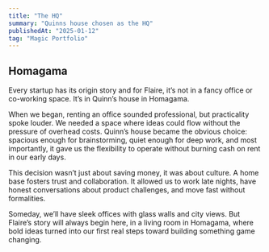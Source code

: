 ```yaml
---
title: "The HQ"
summary: "Quinns house chosen as the HQ"
publishedAt: "2025-01-12"
tag: "Magic Portfolio"
---
```


## Homagama

Every startup has its origin story and for Flaire, it’s not in a fancy office 
or co-working space. It’s in Quinn’s house in Homagama.

When we began, renting an office sounded professional, but practicality spoke 
louder. We needed a space where ideas could flow without the pressure of overhead 
costs. Quinn’s house became the obvious choice: spacious enough for brainstorming, 
quiet enough for deep work, and most importantly, it gave us the flexibility to
operate without burning cash on rent in our early days.

This decision wasn’t just about saving money, it was about culture. A home base 
fosters trust and collaboration. It allowed us to work late nights, have honest 
conversations about product challenges, and move fast without formalities.

Someday, we’ll have sleek offices with glass walls and city views. But Flaire’s 
story will always begin here, in a living room in Homagama, where bold ideas turned 
into our first real steps toward building something game changing.